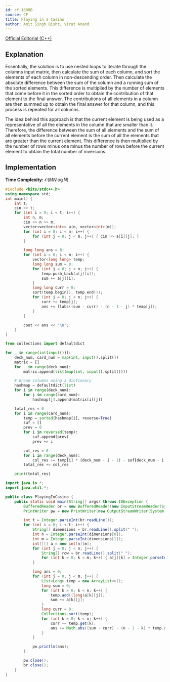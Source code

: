 ```yaml
---
id: cf-1808B
source: CF
title: Playing in a Casino
author: Amit Singh Bisht, Virat Anand
---
```


[Official Editorial (C++)](https://codeforces.com/blog/entry/114523)

## Explanation

Essentially, the solution is to use nested loops to iterate through the columns input matrix, then calculate the sum of each column, and sort the elements of each column in non-descending order. Then calculate the absolute difference between the sum of the column and a running sum of the sorted elements. This difference is multiplied by the number of elements that come before it in the sorted order to obtain the contribution of that element to the final answer. The contributions of all elements in a column are then summed up to obtain the final answer for that column, and this process is repeated for all columns.

The idea behind this approach is that the current element is being used as a representative of all the elements in the column that are smaller than it. Therefore, the difference between the sum of all elements and the sum of all elements before the current element is the sum of all the elements that are greater than the current element. This difference is then multiplied by the number of rows minus one minus the number of rows before the current element to obtain the total number of inversions.

## Implementation

**Time Complexity:** $\mathcal{O}(MN \log N)$

<LanguageSection>
<CPPSection>

```cpp
#include <bits/stdc++.h>
using namespace std;
int main() {
	int t;
	cin >> t;
	for (int i = 0; i < t; i++) {
		int n, m;
		cin >> n >> m;
		vector<vector<int>> a(n, vector<int>(m));
		for (int i = 0; i < n; i++) {
			for (int j = 0; j < m; j++) { cin >> a[i][j]; }
		}

		long long ans = 0;
		for (int i = 0; i < m; i++) {
			vector<long long> temp;
			long long sum = 0;
			for (int j = 0; j < n; j++) {
				temp.push_back(a[j][i]);
				sum += a[j][i];
			}
			long long curr = 0;
			sort(temp.begin(), temp.end());
			for (int j = 0; j < n; j++) {
				curr += temp[j];
				ans += llabs((sum - curr) - (n - 1 - j) * temp[j]);
			}
		}

		cout << ans << "\n";
	}
}
```

</CPPSection>
<PySection>

```py
from collections import defaultdict

for _ in range(int(input())):
	deck_num, card_num = map(int, input().split())
	matrix = []
	for _ in range(deck_num):
		matrix.append(list(map(int, input().split())))

	# Group columns using a dictionary
	hashmap = defaultdict(list)
	for i in range(deck_num):
		for j in range(card_num):
			hashmap[j].append(matrix[i][j])

	total_res = 0
	for i in range(card_num):
		temp = sorted(hashmap[i], reverse=True)
		suf = []
		prev = 0
		for i in reversed(temp):
			suf.append(prev)
			prev += i

		col_res = 0
		for i in range(deck_num):
			col_res += temp[i] * (deck_num - i - 1) - suf[deck_num - i - 1]
		total_res += col_res

	print(total_res)
```

</PySection>
<JavaSection>

```java
import java.io.*;
import java.util.*;

public class PlayingInCasino {
	public static void main(String[] args) throws IOException {
		BufferedReader br = new BufferedReader(new InputStreamReader(System.in));
		PrintWriter pw = new PrintWriter(new OutputStreamWriter(System.out));

		int t = Integer.parseInt(br.readLine());
		for (int i = 0; i < t; i++) {
			String[] dimensions = br.readLine().split(" ");
			int n = Integer.parseInt(dimensions[0]);
			int m = Integer.parseInt(dimensions[1]);
			int[][] a = new int[n][m];
			for (int j = 0; j < n; j++) {
				String[] row = br.readLine().split(" ");
				for (int k = 0; k < m; k++) { a[j][k] = Integer.parseInt(row[k]); }
			}

			long ans = 0;
			for (int j = 0; j < m; j++) {
				List<Long> temp = new ArrayList<>();
				long sum = 0;
				for (int k = 0; k < n; k++) {
					temp.add((long)a[k][j]);
					sum += a[k][j];
				}
				long curr = 0;
				Collections.sort(temp);
				for (int k = 0; k < n; k++) {
					curr += temp.get(k);
					ans += Math.abs((sum - curr) - (n - 1 - k) * temp.get(k));
				}
			}

			pw.println(ans);
		}

		pw.close();
		br.close();
	}
}
```
</JavaSection>
</LanguageSection>

